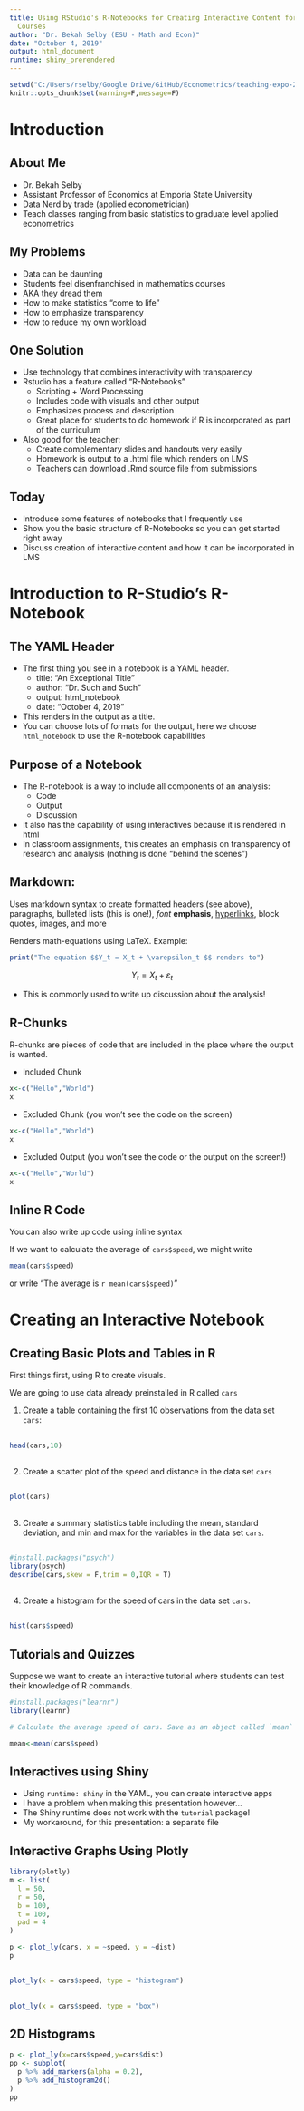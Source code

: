 ```yaml
---
title: Using RStudio's R-Notebooks for Creating Interactive Content for Statistics
  Courses
author: "Dr. Bekah Selby (ESU - Math and Econ)"
date: "October 4, 2019"
output: html_document
runtime: shiny_prerendered
---
```




```r
setwd("C:/Users/rselby/Google Drive/GitHub/Econometrics/teaching-expo-2019")
knitr::opts_chunk$set(warning=F,message=F)
```

# Introduction 

## About Me

- Dr. Bekah Selby
- Assistant Professor of Economics at Emporia State University
- Data Nerd by trade (applied econometrician)
- Teach classes ranging from basic statistics to graduate level applied econometrics

## My Problems

- Data can be daunting
- Students feel disenfranchised in mathematics courses
- AKA they dread them 
- How to make statistics "come to life"
- How to emphasize transparency 
- How to reduce my own workload 

## One Solution

- Use technology that combines interactivity with transparency
- Rstudio has a feature called "R-Notebooks"
  - Scripting + Word Processing
  - Includes code with visuals and other output
  - Emphasizes process and description 
  - Great place for students to do homework if R is incorporated as part of the curriculum 
- Also good for the teacher: 
  - Create complementary slides and handouts very easily
  - Homework is output to a .html file which renders on LMS
  - Teachers can download .Rmd source file from submissions

## Today

- Introduce some features of notebooks that I frequently use 
- Show you the basic structure of R-Notebooks so you can get started right away
- Discuss creation of interactive content and how it can be incorporated in LMS

# Introduction to R-Studio's R-Notebook

## The YAML Header 

- The first thing you see in a notebook is a YAML header. 
  - title: "An Exceptional Title"
  - author: "Dr. Such and Such"
  - output: html_notebook
  - date: "October 4, 2019"
- This renders in the output as a title. 
- You can choose lots of formats for the output, here we choose `html_notebook` to use the R-notebook capabilities 

## Purpose of a Notebook

- The R-notebook is a way to include all components of an analysis:
  - Code
  - Output
  - Discussion
- It also has the capability of using interactives because it is rendered in html 
- In classroom assignments, this creates an emphasis on transparency of research and analysis (nothing is done "behind the scenes")

## Markdown: 

Uses markdown syntax to create formatted headers (see above), paragraphs, bulleted lists (this is one!), *font* **emphasis**, [hyperlinks](http://rstudio.com), block quotes, images, and more

Renders math-equations using LaTeX. Example: 
```r
print("The equation $$Y_t = X_t + \varepsilon_t $$ renders to")
```

$$Y_t = X_t + \varepsilon_t $$

- This is commonly used to write up discussion about the analysis!

## R-Chunks

R-chunks are pieces of code that are included in the place where the output is wanted.

- Included Chunk
```r
x<-c("Hello","World")
x
```

- Excluded Chunk (you won't see the code on the screen)
```r
x<-c("Hello","World")
x
```

- Excluded Output (you won't see the code or the output on the screen!)
```r
x<-c("Hello","World")
x
```


## Inline R Code

You can also write up code using inline syntax

If we want to calculate the average of `cars$speed`, we might write 
```r
mean(cars$speed)
```

or write "The average is `r mean(cars$speed)`" 

# Creating an Interactive Notebook

## Creating Basic Plots and Tables in R 
First things first, using R to create visuals.

We are going to use data already preinstalled in R called `cars`

1. Create a table containing the first 10 observations from the data set `cars`: 

##

```r
head(cars,10)
```

## 

2. Create a scatter plot of the speed and distance in the data set `cars` 

##

```r
plot(cars)
```

## 

3. Create a summary statistics table including the mean, standard deviation, and min and max for the variables in the data set `cars`.

##

```r
#install.packages("psych")
library(psych)
describe(cars,skew = F,trim = 0,IQR = T)
```

##

4. Create a histogram for the speed of cars in the data set `cars`. 

##

```r
hist(cars$speed)
```

## Tutorials and Quizzes 

Suppose we want to create an interactive tutorial where students can test their knowledge of R commands. 

```r
#install.packages("learnr")
library(learnr)
```

```r
# Calculate the average speed of cars. Save as an object called `mean`


```

```r
mean<-mean(cars$speed)
```

## Interactives using Shiny

- Using `runtime: shiny` in the YAML, you can create interactive apps
- I have a problem when making this presentation however... 
- The Shiny runtime does not work with the `tutorial` package!
- My workaround, for this presentation: a separate file

## Interactive Graphs Using Plotly

```r
library(plotly)
m <- list(
  l = 50,
  r = 50,
  b = 100,
  t = 100,
  pad = 4
)
```

```r
p <- plot_ly(cars, x = ~speed, y = ~dist)
p
```

##

```r
plot_ly(x = cars$speed, type = "histogram")
```

##

```r
plot_ly(x = cars$speed, type = "box")
```


## 2D Histograms 

```r
p <- plot_ly(x=cars$speed,y=cars$dist)
pp <- subplot(
  p %>% add_markers(alpha = 0.2),
  p %>% add_histogram2d()
)
pp

```




